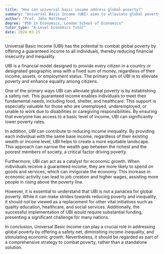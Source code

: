 ```yaml
---
title: "How can universal basic income address global poverty?"
summary: "Universal Basic Income (UBI) aims to alleviate global poverty by ensuring a guaranteed income for everyone, thereby reducing financial insecurity and inequality."
author: "Prof. John Matthews"
degree: "PhD in Economics, London School of Economics"
tutor_type: "A-Level Economics Tutor"
date: 2024-03-15
---
```


Universal Basic Income (UBI) has the potential to combat global poverty by offering a guaranteed income to all individuals, thereby reducing financial insecurity and inequality.

UBI is a financial model designed to provide every citizen in a country or designated geographic area with a fixed sum of money, regardless of their income, assets, or employment status. The primary aim of UBI is to alleviate poverty and enhance equality among citizens.

One of the primary ways UBI can alleviate global poverty is by establishing a safety net. This guaranteed income enables individuals to meet their fundamental needs, including food, shelter, and healthcare. This support is especially valuable for those who are unemployed, underemployed, or unable to work due to disabilities or caregiving responsibilities. By ensuring that everyone has access to a basic level of income, UBI can significantly lower poverty rates.

In addition, UBI can contribute to reducing income inequality. By providing each individual with the same base income, regardless of their existing wealth or income level, UBI helps to create a more equitable landscape. This approach can narrow the wealth gap between the richest and the poorest members of society, a critical factor driving poverty.

Furthermore, UBI can act as a catalyst for economic growth. When individuals receive a guaranteed income, they are more likely to spend on goods and services, which can invigorate the economy. This increase in economic activity can lead to job creation and higher wages, assisting more people in rising above the poverty line.

However, it is essential to understand that UBI is not a panacea for global poverty. While it can make strides towards reducing poverty and inequality, it should not be viewed as a replacement for other vital initiatives such as quality education, healthcare, and social services. Additionally, the successful implementation of UBI would require substantial funding, presenting a significant challenge for many nations.

In conclusion, Universal Basic Income can play a crucial role in addressing global poverty by offering a safety net, diminishing income inequality, and stimulating economic growth. Nevertheless, it should be regarded as part of a comprehensive strategy to combat poverty, rather than a standalone solution.
    